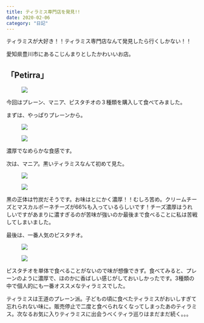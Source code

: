 ```yaml
---
title: ティラミス専門店を発見!!
date: 2020-02-06
category: "日記"
---
```


ティラミスが大好き！！ティラミス専門店なんて発見したら行くしかない！！

愛知県豊川市にあるこじんまりとしたかわいいお店。

## 「Petirra」

<figure><img src="IMG_0264.JPG" /><figcaption></figcaption></figure>

今回はプレーン、マニア、ピスタチオの３種類を購入して食べてみました。

まずは、やっぱりプレーンから。

<figure><img src="IMG_0258.JPG" /><figcaption></figcaption></figure>

<figure><img src="IMG_0261.JPG" /><figcaption></figcaption></figure>

濃厚でなめらかな食感です。

次は、マニア。黒いティラミスなんて初めて見た。

<figure><img src="IMG_0260.JPG" /><figcaption></figcaption></figure>

<figure><img src="IMG_0218 (1).jpg" /><figcaption></figcaption></figure>

黒の正体は竹炭だそうです。お味はとにかく濃厚！！むしろ苦め。クリームチーズとマスカルポーネチーズが66%も入っているらしいです！チーズ濃厚はうれしいですがあまりに濃すぎるのが苦味が強いのか最後まで食べることに私は苦戦してしまいました。

最後は、一番人気のピスタチオ。

<figure><img src="IMG_0259.JPG" /><figcaption></figcaption></figure>

<figure><img src="IMG_0262 (1).JPG" /><figcaption></figcaption></figure>

ピスタチオを単体で食べることがないので味が想像できず。食べてみると、プレーンのように濃厚で、ほのかに香ばしい感じがしておいしかったです。3種類の中で個人的にも一番オススメなティラミスでした。

ティラミスは王道のプレーン派。子どもの頃に食べたティラミスがおいしすぎて忘れられない味に。販売停止で二度と食べられなくなってしまったあのティラミス。次なるお気に入りティラミスに出会うべくティラ巡りはまだまだ続く。。。




